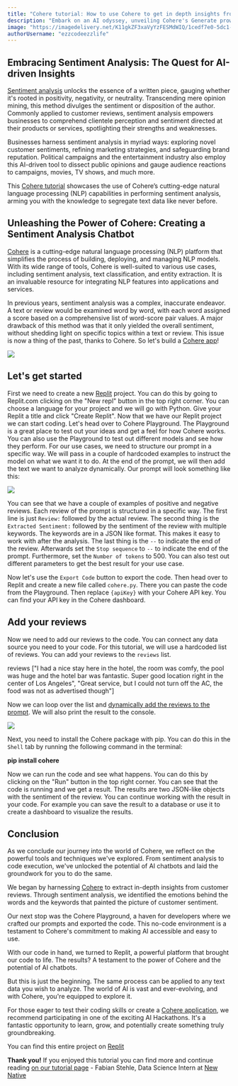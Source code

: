 ```yaml
---
title: "Cohere tutorial: How to use Cohere to get in depth insights from customer reviews" 
description: "Embark on an AI odyssey, unveiling Cohere's Generate prowess to metamorphose customer feedback into actionable gems. Elevate your customer understanding!"
image: "https://imagedelivery.net/K11gkZF3xaVyYzFESMdWIQ/1cedf7e0-5dc1-42d1-c70d-a738b59d1500/full"
authorUsername: "ezzcodeezzlife"
---
```


## Embracing Sentiment Analysis: The Quest for AI-driven Insights

[Sentiment analysis](https://en.wikipedia.org/wiki/Sentiment_analysis) unlocks the essence of a written piece, gauging whether it's rooted in positivity, negativity, or neutrality. Transcending mere opinion mining, this method divulges the sentiment or disposition of the author. Commonly applied to customer reviews, sentiment analysis empowers businesses to comprehend clientele perception and sentiment directed at their products or services, spotlighting their strengths and weaknesses.

Businesses harness sentiment analysis in myriad ways: exploring novel customer sentiments, refining marketing strategies, and safeguarding brand reputation. Political campaigns and the entertainment industry also employ this AI-driven tool to dissect public opinions and gauge audience reactions to campaigns, movies, TV shows, and much more.

This [Cohere tutorial](https://lablab.ai/t/tech/cohere) showcases the use of Cohere’s cutting-edge natural language processing (NLP) capabilities in performing sentiment analysis, arming you with the knowledge to segregate text data like never before.

## Unleashing the Power of Cohere: Creating a Sentiment Analysis Chatbot

[Cohere](https://cohere.ai/) is a cutting-edge natural language processing (NLP) platform that simplifies the process of building, deploying, and managing NLP models. With its wide range of tools, Cohere is well-suited to various use cases, including sentiment analysis, text classification, and entity extraction. It is an invaluable resource for integrating NLP features into applications and services.

In previous years, sentiment analysis was a complex, inaccurate endeavor. A text or review would be examined word by word, with each word assigned a score based on a comprehensive list of word-score pair values. A major drawback of this method was that it only yielded the overall sentiment, without shedding light on specific topics within a text or review. This issue is now a thing of the past, thanks to Cohere. So let's build a [Cohere app](https://lablab.ai/apps/tech/cohere)!

<Img src="https://storage.googleapis.com/lablab-static-eu/images/tutorials/sc1.PNG" />

## Let's get started

First we need to create a new [Replit](https://replit.com/) project. You can do this by going to Replit.com clicking on the "New repl" button in the top right corner. You can choose a language for your project and we will go with Python. Give your Replit a title and click "Create Replit". Now that we have our Replit project we can start coding. Let's head over to Cohere Playground. The Playground is a great place to test out your ideas and get a feel for how Cohere works. You can also use the Playground to test out different models and see how they perform. For our use cases, we need to structure our prompt in a specific way. We will pass in a couple of hardcoded examples to instruct the model on what we want it to do. At the end of the prompt, we will then add the text we want to analyze dynamically.
Our prompt will look something like this:

<Img src="https://storage.googleapis.com/lablab-static-eu/images/tutorials/sc2.PNG" />

You can see that we have a couple of examples of positive and negative reviews. Each review of the prompt is structured
in a specific way. The first line is just `Review:` followed by the actual review. The second thing is the `Extracted Sentiment:`
followed by the sentiment of the review with multiple keywords. The keywords are in a JSON like format. This makes it easy
to work with after the analysis. The last thing is the `--` to indicate the end of the review. Afterwards set the `Stop sequence`
to `--` to indicate the end of the prompt. Furthermore, set the `Number of tokens` to 500. You can also test out different
parameters to get the best result for your use case.

Now let's use the `Export Code` button to export the code. Then head over to Replit and create a new file called `cohere.py`. There
you can paste the code from the Playground. Then replace `{apiKey}` with your Cohere API key. You can find your API key in the
Cohere dashboard.

## Add your reviews

Now we need to add our reviews to the code. You can connect any data source you need to your code. For this tutorial, we will use a hardcoded list of reviews. You can add your reviews to the `reviews` list.

reviews ["I had a nice stay here in the hotel, the room was comfy, the pool was huge and the hotel bar was fantastic. Super good location right in the center of Los Angeles", "Great service, but I could not turn off the AC, the food was not as advertised though"]

Now we can loop over the list and [dynamically add the reviews to the prompt](https://lablab.ai/t/stable-diffusion-prompt-engineering). We will also print the result to the console.

<Img src="https://storage.googleapis.com/lablab-static-eu/images/tutorials/sc3.PNG" />

Next, you need to install the Cohere package with pip. You can do this in the `Shell` tab by running the following command in the terminal:

**pip install cohere**

Now we can run the code and see what happens. You can do this by clicking on the "Run" button in the top right corner. You can see that the code is running and we get a result. The results are two JSON-like objects with the sentiment of the review. You can continue working with the result in your code. For example you can save the result to a database or use it to create a dashboard to visualize the results.

## Conclusion

As we conclude our journey into the world of Cohere, we reflect on the powerful tools and techniques we've explored. From sentiment analysis to code execution, we've unlocked the potential of AI chatbots and laid the groundwork for you to do the same.

We began by harnessing [Cohere](https://lablab.ai/tech/cohere) to extract in-depth insights from customer reviews. Through sentiment analysis, we identified the emotions behind the words and the keywords that painted the picture of customer sentiment.

Our next stop was the Cohere Playground, a haven for developers where we crafted our prompts and exported the code. This no-code environment is a testament to Cohere's commitment to making AI accessible and easy to use.

With our code in hand, we turned to Replit, a powerful platform that brought our code to life. The results? A testament to the power of Cohere and the potential of AI chatbots.

But this is just the beginning. The same process can be applied to any text data you wish to analyze. The world of AI is vast and ever-evolving, and with Cohere, you're equipped to explore it.

For those eager to test their coding skills or create a [Cohere application](https://lablab.ai/apps/tech/cohere), we recommend participating in one of the exciting AI Hackathons. It's a fantastic opportunity to learn, grow, and potentially create something truly groundbreaking.

You can find this entire project on [Replit](https://replit.com/@ezzcodeezzlife/Cohere-Sentiment-Demo?v=1)

**Thank you!** 
If you enjoyed this tutorial you can find more and continue reading [on our tutorial page](https://lablab.ai/t) - Fabian Stehle, Data Science Intern at [New Native](https://newnative.ai/)

